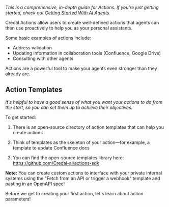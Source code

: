 _This is a comprehensive, in-depth guide for Actions. If you're just getting started, check out [Getting Started With AI Agents](/getting-started/quickstart)._

Credal Actions allow users to create well-defined actions that agents can then use proactively to help you as your personal assistants.

Some basic examples of actions include:

- Address validation
- Updating information in collaboration tools (Confluence, Google Drive)
- Consulting with other agents

Actions are a powerful tool to make your agents even stronger than they already are.

## **Action Templates**

_It's helpful to have a good sense of what you want your actions to do from the start, so you can set them up to achieve their objectives._

To get started:

1. There is an open-source directory of action templates that can help you create actions

2. Think of templates as the skeleton of your action—for example, a template to update Confluence docs

3. You can find the open-source templates library here: https://github.com/Credal-ai/actions-sdk

**Note:** You can create custom actions to interface with your private internal systems using the "Fetch from an API or trigger a webhook" template and pasting in an OpenAPI spec!

Before we get to creating your first action, let's learn about action parameters!